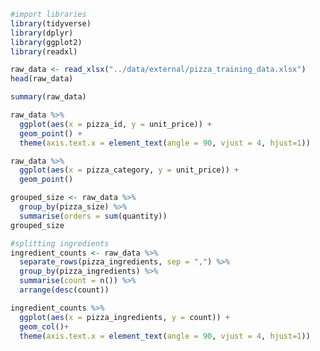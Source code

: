 ```r
#import libraries
library(tidyverse)
library(dplyr)
library(ggplot2)
library(readxl)
```

```r
raw_data <- read_xlsx("../data/external/pizza_training_data.xlsx")
head(raw_data)
```
```r
summary(raw_data)
```
```r
raw_data %>%
  ggplot(aes(x = pizza_id, y = unit_price)) +
  geom_point() +
  theme(axis.text.x = element_text(angle = 90, vjust = 4, hjust=1))
```
```r
raw_data %>%
  ggplot(aes(x = pizza_category, y = unit_price)) +
  geom_point()
```
```r
grouped_size <- raw_data %>%
  group_by(pizza_size) %>%
  summarise(orders = sum(quantity))
grouped_size
```
```r
#splitting ingredients
ingredient_counts <- raw_data %>%
  separate_rows(pizza_ingredients, sep = ",") %>%
  group_by(pizza_ingredients) %>%
  summarise(count = n()) %>%
  arrange(desc(count))

ingredient_counts %>%
  ggplot(aes(x = pizza_ingredients, y = count)) + 
  geom_col()+
  theme(axis.text.x = element_text(angle = 90, vjust = 4, hjust=1))
```

